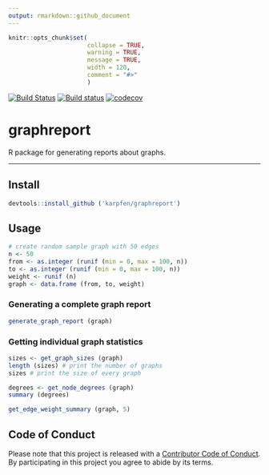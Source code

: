 ```yaml
---
output: rmarkdown::github_document
---
```


<!-- README.md is generated from README.Rmd. Please edit that file -->

```r
knitr::opts_chunk$set(
                      collapse = TRUE,
                      warning = TRUE,
                      message = TRUE,
                      width = 120,
                      comment = "#>"
                      )
```

[![Build Status](https://travis-ci.org/karpfen/graphreport.svg?branch=master)](https://travis-ci.org/karpfen/graphreport)
[![Build status](https://ci.appveyor.com/api/projects/status/rntig857s7ephl78?svg=true)](https://ci.appveyor.com/project/karpfen/graphreport)
[![codecov](https://codecov.io/gh/karpfen/graphreport/branch/master/graph/badge.svg)](https://codecov.io/gh/karpfen/graphreport)

# graphreport

R package for generating reports about graphs.

------

## Install

```r
devtools::install_github ('karpfen/graphreport')
```

## Usage

```r
# create random sample graph with 50 edges
n <- 50
from <- as.integer (runif (min = 0, max = 100, n))
to <- as.integer (runif (min = 0, max = 100, n))
weight <- runif (n)
graph <- data.frame (from, to, weight)
```

### Generating a complete graph report

```r
generate_graph_report (graph)
```


### Getting individual graph statistics

```r
sizes <- get_graph_sizes (graph)
length (sizes) # print the number of graphs
sizes # print the size of every graph

degrees <- get_node_degrees (graph)
summary (degrees)

get_edge_weight_summary (graph, 5)
```

## Code of Conduct

Please note that this project is released with a [Contributor Code of Conduct](https://github.com/osm-router/osmprob/blob/master/CONDUCT.md). By participating in this project you agree to abide by its terms.
